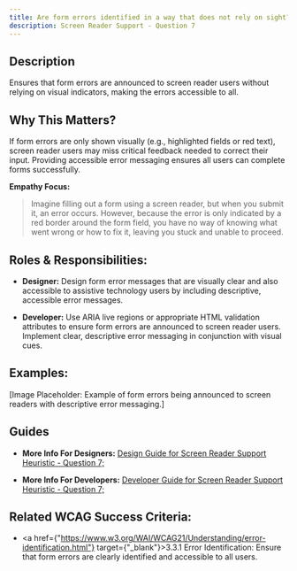 ```yaml
---
title: Are form errors identified in a way that does not rely on sight?
description: Screen Reader Support - Question 7
---
```


## Description

Ensures that form errors are announced to screen reader users without relying on visual indicators, making the errors accessible to all.

## Why This Matters?

If form errors are only shown visually (e.g., highlighted fields or red text), screen reader users may miss critical feedback needed to correct their input. Providing accessible error messaging ensures all users can complete forms successfully.

**Empathy Focus:**
> Imagine filling out a form using a screen reader, but when you submit it, an error occurs. However, because the error is only indicated by a red border around the form field, you have no way of knowing what went wrong or how to fix it, leaving you stuck and unable to proceed.

## Roles & Responsibilities:

- **Designer:** Design form error messages that are visually clear and also accessible to assistive technology users by including descriptive, accessible error messages.

- **Developer:** Use ARIA live regions or appropriate HTML validation attributes to ensure form errors are announced to screen reader users. Implement clear, descriptive error messaging in conjunction with visual cues.

## Examples:

[Image Placeholder: Example of form errors being announced to screen readers with descriptive error messaging.]

## Guides

- **More Info For Designers:** <a href="/docs/design-guide/screen-reader-support/question-7">Design Guide for Screen Reader Support Heuristic - Question 7;</a>

- **More Info For Developers:** <a href="/docs/developer-guide/screen-reader-support/question-7">Developer Guide for Screen Reader Support Heuristic - Question 7;</a>

## Related WCAG Success Criteria:

- <a href={"https://www.w3.org/WAI/WCAG21/Understanding/error-identification.html"} target={"_blank"}>3.3.1 Error Identification</a>: Ensure that form errors are clearly identified and accessible to all users.
